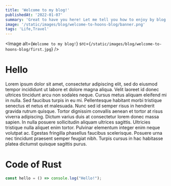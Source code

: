 ```yaml
---
title: 'Welcome to my blog!'
publishedAt: '2022-01-07'
summary: 'Great to have you here! Let me tell you how to enjoy by blog even better :)'
image: '/static/images/blog/welcome-to-hoons-blog/banner.png'
tags: 'Life,Travel'
---
```


<Image
  alt={`Welcome to my blog!`}
  src={`/static/images/blog/welcome-to-hoons-blog/first.jpg`}
/>

# Hello

Lorem ipsum dolor sit amet, consectetur adipiscing elit, sed do eiusmod tempor incididunt
ut labore et dolore magna aliqua. Velit laoreet id donec ultrices tincidunt arcu
non sodales neque. Cursus metus aliquam eleifend mi in nulla. Sed faucibus turpis
in eu mi. Pellentesque habitant morbi tristique senectus et netus et malesuada. Nunc
sed id semper risus in hendrerit gravida rutrum quisque. Tortor dignissim convallis
aenean et tortor at risus viverra adipiscing. Dictum varius duis at consectetur lorem
donec massa sapien. In nulla posuere sollicitudin aliquam ultrices sagittis. Ultricies
tristique nulla aliquet enim tortor. Pulvinar elementum integer enim neque volutpat
ac. Egestas fringilla phasellus faucibus scelerisque. Posuere urna nec tincidunt
praesent semper feugiat nibh. Turpis cursus in hac habitasse platea dictumst quisque
sagittis purus.

# Code of Rust

```typescript:lib.ts
const hello = () => console.log("Hello!");
```
